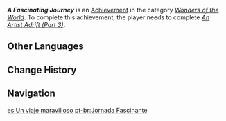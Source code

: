{{Achievement Infobox
|id           = 81327
|order id     = 1314
|category     = Wonders of the World
|description  = Complete "[[An Artist Adrift (Part 3)|An Artist Adrift]]."
|requirements = 
|primogems    = 5
|type         = Quest
}}
'''''A Fascinating Journey''''' is an [[Achievement]] in the category ''[[Wonders of the World]]''. To complete this achievement, the player needs to complete ''[[An Artist Adrift (Part 3)]]''.

==Other Languages==
{{Other Languages
|en      = A Fascinating Journey
|zhs     = 奇景之旅
|zhs_rm  = Qíjǐng zhī Lǚ
|zht     = 奇景之旅
|zht_rm  = Qíjǐng zhī Lǚ
|zh_tl   = 
|ja      = 奇観の旅
|ja_rm   = Kikan no Tabi
|ja_tl   = A Journey with Wonderful Sights
|ko      = 기묘한 풍경의 여정
|ko_rm   = Gimyohan Punggyeong-ui Yeojeong
|ko_tl   = A Journey of Peculiar Scenery
|es      = Un viaje maravilloso
|es_tl   = A Marvelous Journey
|fr      = Un voyage fantastique
|fr_tl   = A Fantastic Journey
|ru      = Чудесное путешествие
|ru_tl   = A Wonderful Journey
|th      = การเดินทางแสนอัศจรรย์
|th_rm   = 
|th_tl   = 
|vi      = Hành Trình Kỳ Diệu
|vi_tl   = 
|de      = Eine spannende Reise
|de_tl   = An Exciting Journey
|id      = Perjalanan yang Menakjubkan
|id_tl   = A Fascinating Journey
|pt      = Jornada Fascinante
|pt_tl   = 
|tr      = Büyüleyici Bir Yolculuk
|tr_tl   = A Fascinating Journey
|it      = Un viaggio affascinante
|it_tl   = 
}}

==Change History==
{{Change History|3.6}}
<!--
==References==
{{Reflist}}
-->
==Navigation==
{{Achievement Navbox}}

[[es:Un viaje maravilloso]]
[[pt-br:Jornada Fascinante]]